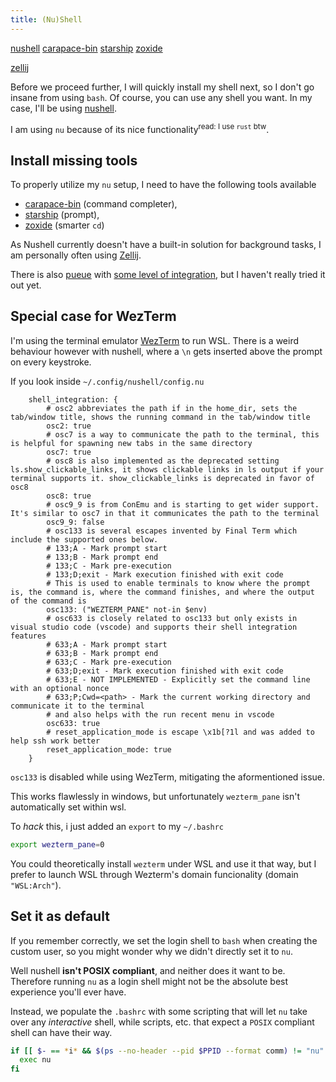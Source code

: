 ```yaml
---
title: (Nu)Shell
---
```



<CardGrid>
<Card title="Required" icon="puzzle">

[nushell](https://archlinux.org/packages/extra/x86_64/nushell/)
[carapace-bin](https://aur.archlinux.org/packages/carapace-bin)
[starship](https://archlinux.org/packages/extra/x86_64/starship/)
[zoxide](https://archlinux.org/packages/extra/x86_64/zoxide/)

</Card>
<Card title="Optional" icon="puzzle">

[zellij](https://archlinux.org/packages/extra/x86_64/zellij/)

</Card>
</CardGrid>

Before we proceed further, I will quickly install my shell next, so I don't go insane from using `bash`.
Of course, you can use any shell you want.
In my case, I'll be using [nushell](https://www.nushell.sh).

I am using `nu` because of its nice functionality<sup>read: I use `rust` btw</sup>.

## Install missing tools

To properly utilize my `nu` setup, I need to have the following tools available

- [carapace-bin](https://github.com/carapace-sh/carapace-bin/) (command completer),
- [starship](https://starship.rs) (prompt),
- [zoxide](https://github.com/ajeetdsouza/zoxide) (smarter `cd`)

<Aside type="tip">

As Nushell currently doesn't have a built-in solution for background tasks,
I am personally often using [Zellij](https://zellij.dev).

There is also [pueue](https://github.com/Nukesor/pueue) with [some level of integration](https://www.nushell.sh/book/background_task.html),
but I haven't really tried it out yet.

</Aside>

## Special case for WezTerm

I'm using the terminal emulator [WezTerm](https://wezfurlong.org/wezterm/index.html) to run WSL.
There is a weird behaviour however with nushell, where a `\n` gets inserted above the prompt on every keystroke.

If you look inside `~/.config/nushell/config.nu`

```nu title=~/.config/nushell/config.nu '("wezterm_pane" not-in $env)' collapse={2-9, 17-27} showLineNumbers startLineNumber=240
    shell_integration: {
        # osc2 abbreviates the path if in the home_dir, sets the tab/window title, shows the running command in the tab/window title
        osc2: true
        # osc7 is a way to communicate the path to the terminal, this is helpful for spawning new tabs in the same directory
        osc7: true
        # osc8 is also implemented as the deprecated setting ls.show_clickable_links, it shows clickable links in ls output if your terminal supports it. show_clickable_links is deprecated in favor of osc8
        osc8: true
        # osc9_9 is from ConEmu and is starting to get wider support. It's similar to osc7 in that it communicates the path to the terminal
        osc9_9: false
        # osc133 is several escapes invented by Final Term which include the supported ones below.
        # 133;A - Mark prompt start
        # 133;B - Mark prompt end
        # 133;C - Mark pre-execution
        # 133;D;exit - Mark execution finished with exit code
        # This is used to enable terminals to know where the prompt is, the command is, where the command finishes, and where the output of the command is
        osc133: ("WEZTERM_PANE" not-in $env)
        # osc633 is closely related to osc133 but only exists in visual studio code (vscode) and supports their shell integration features
        # 633;A - Mark prompt start
        # 633;B - Mark prompt end
        # 633;C - Mark pre-execution
        # 633;D;exit - Mark execution finished with exit code
        # 633;E - NOT IMPLEMENTED - Explicitly set the command line with an optional nonce
        # 633;P;Cwd=<path> - Mark the current working directory and communicate it to the terminal
        # and also helps with the run recent menu in vscode
        osc633: true
        # reset_application_mode is escape \x1b[?1l and was added to help ssh work better
        reset_application_mode: true
    }
```

`osc133` is disabled while using WezTerm, mitigating the aformentioned issue.

This works flawlessly in windows, but unfortunately `wezterm_pane` isn't automatically set within wsl.

To _hack_ this, i just added an `export` to my `~/.bashrc`

```sh ins={1} title=~/.bashrc
export wezterm_pane=0
```

<Aside type="tip">

You could theoretically install `wezterm` under WSL and use it that way,
but I prefer to launch WSL through Wezterm's domain funcionality (domain `"WSL:Arch"`).

</Aside>

## Set it as default

If you remember correctly, we set the login shell to `bash` when creating the custom user,
so you might wonder why we didn't directly set it to `nu`.

Well nushell **isn't POSIX compliant**, and neither does it want to be.
Therefore running `nu` as a login shell might not be the absolute best experience you'll ever have.

Instead, we populate the `.bashrc` with some scripting that will let `nu` take over any _interactive_ shell,
while scripts, etc. that expect a `POSIX` compliant shell can have their way.

```bash title=~/.bashrc wrap ins={1-4}
if [[ $- == *i* && $(ps --no-header --pid $PPID --format comm) != "nu" && -z ${BASH_EXECUTION_STRING} ]] then
  exec nu
fi
```
